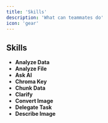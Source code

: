```yaml
---
title: 'Skills'
description: 'What can teammates do'
icon: 'gear'
---
```


## Skills

- **Analyze Data**
- **Analyze File**
- **Ask AI**
- **Chroma Key**
- **Chunk Data**
- **Clarify**
- **Convert Image**
- **Delegate Task**
- **Describe Image**
